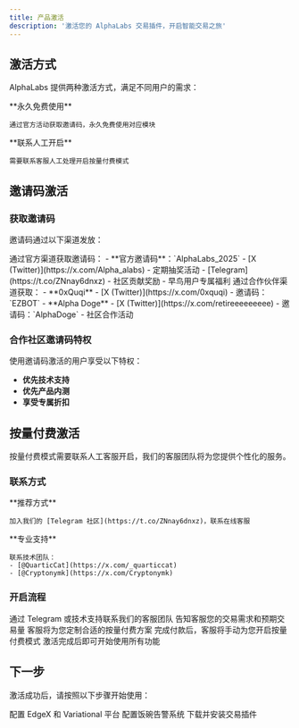 ```yaml
---
title: 产品激活
description: '激活您的 AlphaLabs 交易插件，开启智能交易之旅'
---
```


## 激活方式

AlphaLabs 提供两种激活方式，满足不同用户的需求：

<CardGroup cols={2}>
  <Card title="邀请码激活" icon="ticket">
    **永久免费使用**

    通过官方活动获取邀请码，永久免费使用对应模块
  </Card>
  <Card title="按量付费" icon="credit-card">
    **联系人工开启**

    需要联系客服人工处理开启按量付费模式
  </Card>
</CardGroup>

## 邀请码激活

### 获取邀请码

邀请码通过以下渠道发放：

<Tabs>
  <Tab title="官方渠道">
    通过官方渠道获取邀请码：
    - **官方邀请码**：`AlphaLabs_2025`
    - [X (Twitter)](https://x.com/Alpha_alabs) - 定期抽奖活动
    - [Telegram](https://t.co/ZNnay6dnxz) - 社区贡献奖励
    - 早鸟用户专属福利
  </Tab>
  <Tab title="合作伙伴">
    通过合作伙伴渠道获取：
    - **0xQuqi** - [X (Twitter)](https://x.com/0xquqi) - 邀请码：`EZBOT`
    - **Alpha Doge** - [X (Twitter)](https://x.com/retireeeeeeeee) - 邀请码：`AlphaDoge`
    - 社区合作活动
  </Tab>
</Tabs>

### 合作社区邀请码特权

<Info>
  使用邀请码激活的用户享受以下特权：
</Info>

- **优先技术支持**
- **优先产品内测**
- **享受专属折扣**

## 按量付费激活

按量付费模式需要联系人工客服开启，我们的客服团队将为您提供个性化的服务。

### 联系方式

<CardGroup cols={2}>
  <Card title="Telegram 客服" icon="paper-plane">
    **推荐方式**

    加入我们的 [Telegram 社区](https://t.co/ZNnay6dnxz)，联系在线客服
  </Card>
  <Card title="技术支持" icon="headset">
    **专业支持**

    联系技术团队：
    - [@QuarticCat](https://x.com/_quarticcat)
    - [@Cryptonymk](https://x.com/Cryptonymk)
  </Card>
</CardGroup>

### 开启流程

<Steps>
  <Step title="联系客服">
    通过 Telegram 或技术支持联系我们的客服团队
  </Step>
  <Step title="需求沟通">
    告知客服您的交易需求和预期交易量
  </Step>
  <Step title="方案定制">
    客服将为您定制合适的按量付费方案
  </Step>
  <Step title="人工开启">
    完成付款后，客服将手动为您开启按量付费模式
  </Step>
  <Step title="开始使用">
    激活完成后即可开始使用所有功能
  </Step>
</Steps>

## 下一步

激活成功后，请按照以下步骤开始使用：

<CardGroup cols={3}>
  <Card title="平台配置" icon="gear" href="/platforms/edgex-setup">
    配置 EdgeX 和 Variational 平台
  </Card>
  <Card title="安全警告" icon="shield-exclamation" href="/platforms/security-alerts">
    配置饭碗告警系统
  </Card>
  <Card title="安装插件" icon="download" href="/getting-started/installation">
    下载并安装交易插件
  </Card>
</CardGroup>